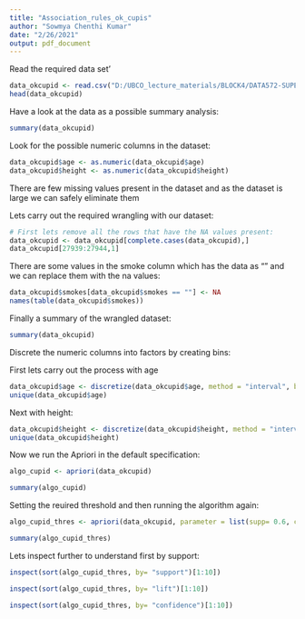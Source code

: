 ```yaml
---
title: "Association_rules_ok_cupis"
author: "Sowmya Chenthi Kumar"
date: "2/26/2021"
output: pdf_document
---
```


Read the required data set'
```r
data_okcupid <- read.csv("D:/UBCO_lecture_materials/BLOCK4/DATA572-SUPERVISED LEARNING/okcupidprofiles.csv")
head(data_okcupid)
```

Have a look at the data as a possible summary analysis:
```r
summary(data_okcupid)
```


Look for the possible numeric columns in the dataset:
```r
data_okcupid$age <- as.numeric(data_okcupid$age)
data_okcupid$height <- as.numeric(data_okcupid$height)

```

There are few missing values present in the dataset and as the dataset is large we can safely eliminate them 

Lets carry out the required wrangling with our dataset:

```r
# First lets remove all the rows that have the NA values present:
data_okcupid <- data_okcupid[complete.cases(data_okcupid),]
data_okcupid[27939:27944,1]
```
There are some values in the smoke column which has the data as "" and we can replace them with the na values:

```r
data_okcupid$smokes[data_okcupid$smokes == ""] <- NA
names(table(data_okcupid$smokes)) 

```

Finally a summary of the wrangled dataset:
```r
summary(data_okcupid)
```

Discrete the numeric columns into factors by creating bins:

First lets carry out the process with age
```r
data_okcupid$age <- discretize(data_okcupid$age, method = "interval", breaks = 4)
unique(data_okcupid$age)
```

Next with height:
```r
data_okcupid$height <- discretize(data_okcupid$height, method = "interval", breaks = 4)
unique(data_okcupid$height)
```

Now we run the Apriori in the default specification:
```r
algo_cupid <- apriori(data_okcupid)
```
```r
summary(algo_cupid)
```

Setting the reuired threshold and then running the algorithm again:

```r
algo_cupid_thres <- apriori(data_okcupid, parameter = list(supp= 0.6, conf= 0.8))
```

```r
summary(algo_cupid_thres)
```

Lets inspect further to understand first by support:

```r
inspect(sort(algo_cupid_thres, by= "support")[1:10])
```

```r
inspect(sort(algo_cupid_thres, by= "lift")[1:10])
```
```r
inspect(sort(algo_cupid_thres, by= "confidence")[1:10])
```

